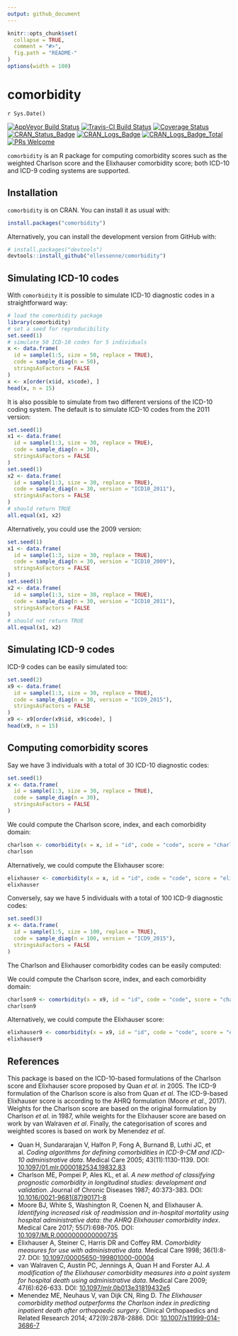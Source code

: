 ```yaml
---
output: github_document
---
```


<!-- README.md is generated from README.Rmd. Please edit that file -->

```r
knitr::opts_chunk$set(
  collapse = TRUE,
  comment = "#>",
  fig.path = "README-"
)
options(width = 100)
```

# comorbidity

`r Sys.Date()`

[![AppVeyor Build Status](https://ci.appveyor.com/api/projects/status/github/ellessenne/comorbidity?branch=master&svg=true)](https://ci.appveyor.com/project/ellessenne/comorbidity)
[![Travis-CI Build Status](https://travis-ci.org/ellessenne/comorbidity.svg?branch=master)](https://travis-ci.org/ellessenne/comorbidity)
[![Coverage Status](https://img.shields.io/codecov/c/github/ellessenne/comorbidity/master.svg)](https://codecov.io/github/ellessenne/comorbidity?branch=master)
[![CRAN_Status_Badge](http://www.r-pkg.org/badges/version/comorbidity)](https://cran.r-project.org/package=comorbidity)
[![CRAN_Logs_Badge](http://cranlogs.r-pkg.org/badges/comorbidity)](https://cran.r-project.org/package=comorbidity)
[![CRAN_Logs_Badge_Total](http://cranlogs.r-pkg.org/badges/grand-total/comorbidity)](https://cran.r-project.org/package=comorbidity)
[![PRs Welcome](https://img.shields.io/badge/PRs-welcome-brightgreen.svg?style=flat-square)](http://makeapullrequest.com)

`comorbidity` is an R package for computing comorbidity scores such as the weighted Charlson score and the Elixhauser comorbidity score; both ICD-10 and ICD-9 coding systems are supported.

## Installation

`comorbidity` is on CRAN. You can install it as usual with:

```r
install.packages("comorbidity")
```

Alternatively, you can install the development version from GitHub with:

```r
# install.packages("devtools")
devtools::install_github("ellessenne/comorbidity")
```

## Simulating ICD-10 codes

With `comorbidity` it is possible to simulate ICD-10 diagnostic codes in a straightforward way:

```r
# load the comorbidity package
library(comorbidity)
# set a seed for reproducibility
set.seed(1)
# simulate 50 ICD-10 codes for 5 individuals
x <- data.frame(
  id = sample(1:5, size = 50, replace = TRUE),
  code = sample_diag(n = 50),
  stringsAsFactors = FALSE
)
x <- x[order(x$id, x$code), ]
head(x, n = 15)
```

It is also possible to simulate from two different versions of the ICD-10 coding system. The default is to simulate ICD-10 codes from the 2011 version:

```r
set.seed(1)
x1 <- data.frame(
  id = sample(1:3, size = 30, replace = TRUE),
  code = sample_diag(n = 30),
  stringsAsFactors = FALSE
)
set.seed(1)
x2 <- data.frame(
  id = sample(1:3, size = 30, replace = TRUE),
  code = sample_diag(n = 30, version = "ICD10_2011"),
  stringsAsFactors = FALSE
)
# should return TRUE
all.equal(x1, x2)
```

Alternatively, you could use the 2009 version:

```r
set.seed(1)
x1 <- data.frame(
  id = sample(1:3, size = 30, replace = TRUE),
  code = sample_diag(n = 30, version = "ICD10_2009"),
  stringsAsFactors = FALSE
)
set.seed(1)
x2 <- data.frame(
  id = sample(1:3, size = 30, replace = TRUE),
  code = sample_diag(n = 30, version = "ICD10_2011"),
  stringsAsFactors = FALSE
)
# should not return TRUE
all.equal(x1, x2)
```

## Simulating ICD-9 codes

ICD-9 codes can be easily simulated too:

```r
set.seed(2)
x9 <- data.frame(
  id = sample(1:3, size = 30, replace = TRUE),
  code = sample_diag(n = 30, version = "ICD9_2015"),
  stringsAsFactors = FALSE
)
x9 <- x9[order(x9$id, x9$code), ]
head(x9, n = 15)
```

## Computing comorbidity scores

Say we have 3 individuals with a total of 30 ICD-10 diagnostic codes:

```r
set.seed(1)
x <- data.frame(
  id = sample(1:3, size = 30, replace = TRUE),
  code = sample_diag(n = 30),
  stringsAsFactors = FALSE
)
```

We could compute the Charlson score, index, and each comorbidity domain:

```r
charlson <- comorbidity(x = x, id = "id", code = "code", score = "charlson_icd10")
charlson
```

Alternatively, we could compute the Elixhauser score:

```r
elixhauser <- comorbidity(x = x, id = "id", code = "code", score = "elixhauser_icd10")
elixhauser
```

Conversely, say we have 5 individuals with a total of 100 ICD-9 diagnostic codes:

```r
set.seed(3)
x <- data.frame(
  id = sample(1:5, size = 100, replace = TRUE),
  code = sample_diag(n = 100, version = "ICD9_2015"),
  stringsAsFactors = FALSE
)
```

The Charlson and Elixhauser comorbidity codes can be easily computed:

We could compute the Charlson score, index, and each comorbidity domain:

```r
charlson9 <- comorbidity(x = x9, id = "id", code = "code", score = "charlson_icd9")
charlson9
```

Alternatively, we could compute the Elixhauser score:

```r
elixhauser9 <- comorbidity(x = x9, id = "id", code = "code", score = "elixhauser_icd9")
elixhauser9
```


## References

This package is based on the ICD-10-based formulations of the Charlson score and Elixhauser score proposed by Quan _et al_. in 2005. The ICD-9 formulation of the Charlson score is also from Quan _et al_. The ICD-9-based Elixhauser score is according to the AHRQ formulation (Moore _et al_., 2017). Weights for the Charlson score are based on the original formulation by Charlson _et al_. in 1987, while weights for the Elixhauser score are based on work by van Walraven _et al_. Finally, the categorisation of scores and weighted scores is based on work by Menendez _et al_.
 
* Quan H, Sundararajan V, Halfon P, Fong A, Burnand B, Luthi JC, et al. _Coding algorithms for defining comorbidities in ICD-9-CM and ICD-10 administrative data_. Medical Care 2005; 43(11):1130-1139. DOI: [10.1097/01.mlr.0000182534.19832.83](https://doi.org/10.1097/01.mlr.0000182534.19832.83)
* Charlson ME, Pompei P, Ales KL, et al. _A new method of classifying prognostic comorbidity in longitudinal studies: development and validation_. Journal of Chronic Diseases 1987; 40:373-383. DOI: [10.1016/0021-9681(87)90171-8](https://doi.org/10.1016/0021-9681(87)90171-8)
* Moore BJ, White S, Washington R, Coenen N, and Elixhauser A. _Identifying increased risk of readmission and in-hospital mortality using hospital administrative data: the AHRQ Elixhauser comorbidity index_. Medical Care 2017; 55(7):698-705. DOI: [10.1097/MLR.0000000000000735](https://doi.org/10.1097/MLR.0000000000000735)
* Elixhauser A, Steiner C, Harris DR and Coffey RM. _Comorbidity measures for use with administrative data_. Medical Care 1998; 36(1):8-27. DOI: [10.1097/00005650-199801000-00004 ](https://doi.org/10.1097/00005650-199801000-00004 )
* van Walraven C, Austin PC, Jennings A, Quan H and Forster AJ. _A modification of the Elixhauser comorbidity measures into a point system for hospital death using administrative data_. Medical Care 2009; 47(6):626-633.  DOI: [10.1097/mlr.0b013e31819432e5](https://doi.org/10.1097/mlr.0b013e31819432e5)
* Menendez ME, Neuhaus V, van Dijk CN, Ring D. _The Elixhauser comorbidity method outperforms the Charlson index in predicting inpatient death after orthopaedic surgery_. Clinical Orthopaedics and Related Research 2014; 472(9):2878-2886. DOI: [10.1007/s11999-014-3686-7](https://doi.org/10.1007/s11999-014-3686-7)
